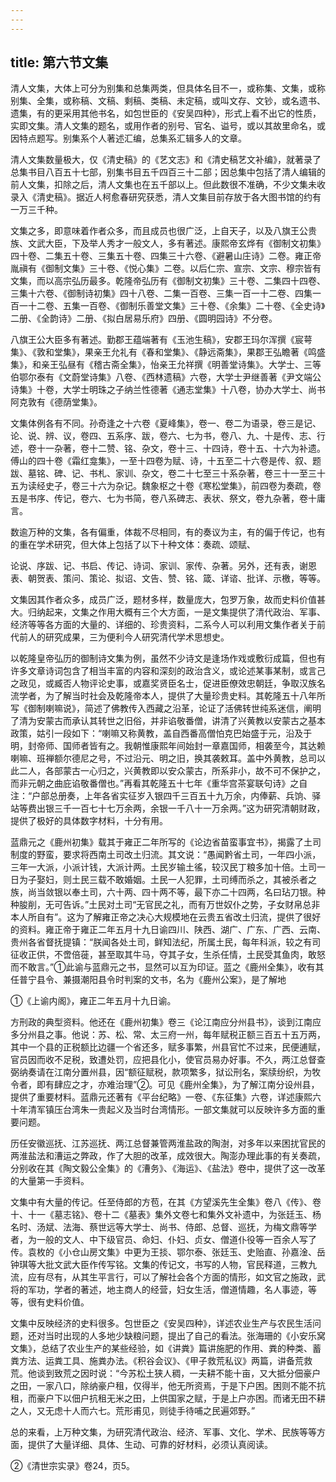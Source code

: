 ```yaml
---
---
---
```

title: 第六节文集
---



清人文集，大体上可分为别集和总集两类，但具体名目不一，或称集、文集，或称别集、全集，或称稿、文稿、剩稿、类稿、未定稿，或叫文存、文钞，或名遗书、遗集，有的更采用其他书名，如包世臣的《安吴四种》，形式上看不出它的性质，实即文集。清人文集的题名，或用作者的别号、官名、谥号，或以其故里命名，或因特点题写。别集系个人著述汇编，总集系汇辑多人的文章。

清人文集数量极大，仅《清史稿》的《艺文志》和《清史稿艺文补编》，就著录了总集书目八百五十七部，别集书目五千四百三十二部；因总集中包括了清人编辑的前人文集，扣除之后，清人文集也在五千部以上。但此数很不准确，不少文集未收录入《清史稿》。据近人柯愈春研究获悉，清人文集目前存放于各大图书馆的约有一万三千种。

文集之多，即意味着作者众多，而且成员也很广泛，上自天子，以及八旗王公贵族、文武大臣，下及举人秀才一般文人，多有著述。康熙帝玄烨有《御制文初集》四十卷、二集五十卷、三集五十卷、四集三十六卷、《避暑山庄诗》二卷。雍正帝胤禛有《御制文集》三十卷、《悦心集》二卷。以后仁宗、宣宗、文宗、穆宗皆有文集，而以高宗弘历最多。乾隆帝弘历有《御制文初集》三十卷、二集四十四卷、三集十六卷、《御制诗初集》四十八卷、二集一百卷、三集一百一十二卷、四集一百一十二卷、五集一百卷、《御制乐善堂文集》三十卷、《余集》二十卷、《全史诗》二册、《全韵诗》二册、《拟白居易乐府》四册、《圆明园诗》不分卷。

八旗王公大臣多有著述。勤郡王蕴端著有《玉池生稿》，安郡王玛尔浑撰《宸萼集》、《敦和堂集》，果亲王允礼有《春和堂集》、《静远斋集》，果郡王弘瞻著《鸣盛集》，和亲王弘昼有《稽古斋全集》，怡亲王允祥撰《明善堂诗集》。大学士、三等伯鄂尔泰有《文蔚堂诗集》八卷、《西林遗稿》六卷，大学士尹继善著《尹文端公诗集》十卷，大学士明珠之子纳兰性德著《通志堂集》十八卷，协办大学士、尚书阿克敦有《德荫堂集》。

文集体例各有不同。孙奇逢之十六卷《夏峰集》，卷一、卷二为语录，卷三是记、论、说、辨、议，卷四、五系序、跋，卷六、七为书，卷八、九、十是传、志、行述，卷十一杂著，卷十二赞、铭、杂文，卷十三、十四诗，卷十五、十六为补遗。傅山的四十卷《霜红龛集》，一至十四卷为赋、诗，十五至二十六卷是传、叙、题跋、墓铭、碑、记、书札、家训、杂文，卷二十七至三十系杂著，卷三十一至三十五为读经史子，卷三十六为杂记。魏象枢之十卷《寒松堂集》，前四卷为奏疏，卷五是书序、传记，卷六、七为书简，卷八系碑志、表状、祭文，卷九杂著，卷十庸言。

数逾万种的文集，各有偏重，体裁不尽相同，有的奏议为主，有的偏于传记，也有的重在学术研究，但大体上包括了以下十种文体：奏疏、颂赋、

论说、序跋、记、书启、传记、诗词、家训、家传、杂著。另外，还有表，谢恩表、朝贺表、策问、策论、拟诏、文告、赞、铭、箴、详谘、批详、示檄，等等。

文集因其作者众多，成员广泛，题材多样，数量庞大，包罗万象，故而史料价值甚大。归纳起来，文集之作用大概有三个大方面，一是文集提供了清代政治、军事、经济等等各方面的大量的、详细的、珍贵资料，二系今人可以利用文集作者关于前代前人的研究成果，三为便利今人研究清代学术思想史。

以乾隆皇帝弘历的御制诗文集为例，虽然不少诗文是逢场作戏或敷衍成篇，但也有许多文章诗词包含了相当丰富的内容和深刻的政治含义，或论述某事某制，或言己之政见，或臧否人物评论史事，或嘉奖贤臣名士，促进臣僚效忠朝廷，争取汉族名流学者，为了解当时社会及乾隆帝本人，提供了大量珍贵史料。其乾隆五十八年所写《御制喇嘛说》，简述了佛教传入西藏之沿革，论证了活佛转世纯系迷信，阐明了清为安蒙古而承认其转世之旧俗，并非谄敬番僧，讲清了兴黄教以安蒙古之基本政策，姑引一段如下：“喇嘛又称黄教，盖自西番高僧怕克巴始盛于元，沿及于明，封帝师、国师者皆有之。我朝惟康熙年间始封一章嘉国师，相袭至今，其达赖喇嘛、班禅额尔德尼之号，不过沿元、明之旧，换其袭敕耳。盖中外黄教，总司以此二人，各部蒙古一心归之，兴黄教即以安众蒙古，所系非小，故不可不保护之，而非元朝之曲庇谄敬番僧也。”再看其乾隆五十七年《重华宫茶宴联句诗》之自注：“户部总册奏，上年各省实征岁入银四千三百五十九万余，内俸薪、兵饷、驿站等费出银三千一百七十七万余两，余银一千八十一万余两。”这为研究清朝财政，提供了极好的具体数字材料，十分有用。

蓝鼎元之《鹿州初集》载其于雍正二年所写的《论边省苗蛮事宜书》，揭露了土司制度的野蛮，要求将西南土司改土归流。其文说：“愚闻黔省土司，一年四小派，三年一大派，小派计钱，大派计两。土民岁输土徭，较汉民丁粮多加十倍。土司一日为子娶妇，则土民三载不敢婚姻。土民一人犯罪，土司缚而杀之，其被杀者之族，尚当敛银以奉土司，六十两、四十两不等，最下亦二十四两，名曰玷刀银。种种朘削，无可告诉。”土民对土司“无官民之礼，而有万世奴仆之势，子女财帛总非本人所自有”。这为了解雍正帝之决心大规模地在云贵五省改土归流，提供了很好的资料。雍正帝于雍正二年五月十九日谕四川、陕西、湖广、广东、广西、云南、贵州各省督抚提镇：“朕闻各处土司，鲜知法纪，所属土民，每年科派，较之有司征收正供，不啻倍蓰，甚至取其牛马，夺其子女，生杀任情，土民受其鱼肉，敢怒而不敢言。”①此谕与蓝鼎元之书，显然可以互为印证。蓝之《鹿州全集》，收有其任普宁县令、兼摄潮阳县令时判案的文书，名为《鹿州公案》，是了解地

①《上谕内阁》，雍正二年五月十九日谕。

方刑政的典型资料。他还在《鹿州初集》卷三《论江南应分州县书》，谈到江南应多分州县之事。他说：苏、松、常、太三府一州，每年赋税正额三百五十五万两，其中一个县的正税额比边疆一个省还多，赋多事繁，州县官忙不过来，民便逋赋，官员因而收不足税，致遭处罚，应把县化小，使官员易办好事。不久，两江总督查弼纳奏请在江南分置州县，因“额征赋税，款项繁多，狱讼刑名，案牍纷织，为牧令者，即有肆应之才，亦难治理”②。可见《鹿州全集》，为了解江南分设州县，提供了重要材料。蓝鼎元还著有《平台纪略》一卷、《东征集》六卷，详述康熙六十年清军镇压台湾朱一贵起义及当时台湾情形。一部文集就可以反映许多方面的重要问题。

历任安徽巡抚、江苏巡抚、两江总督兼管两淮盐政的陶澍，对多年以来困扰官民的两淮盐法和漕运之弊政，作了大胆的改革，成效很大。陶澎办理此事的有关奏疏，分别收在其《陶文毅公全集》的《漕务》、《海运》、《盐法》卷中，提供了这一改革的大量第一手资料。

文集中有大量的传记。任至侍郎的方苞，在其《方望溪先生全集》卷八《传》、卷十、十一《墓志铭》、卷十二《墓表》集外文卷七和集外文补遗中，为张廷玉、杨名时、汤斌、法海、蔡世远等大学士、尚书、侍郎、总督、巡抚，为梅文鼎等学者，为一般的文人、中下级官员、命妇、仆妇、贞女、僧道仆役等一百余人写了传。袁枚的《小仓山房文集》中更为王掞、鄂尔泰、张廷玉、史贻直、孙嘉淦、岳钟琪等大批文武大臣作传写铭。文集的传记文，书写的人物，官民释道，三教九流，应有尽有，从其生平言行，可以了解社会各个方面的情形，如文官之施政，武将的军功，学者的著述，地主商人的经营，妇女生活，僧道情趣，名人事迹，等等，很有史料价值。

文集中反映经济的史料很多。包世臣之《安吴四种》，详述农业生产与农民生活问题，还对当时出现的人多地少缺粮问题，提出了自己的看法。张海珊的《小安乐窝文集》，总结了农业生产的某些经验，如《讲粪》篇讲施肥的作用、粪的种类、蓄粪方法、运粪工具、施粪办法。《积谷会议》、《甲子救荒私议》两篇，讲备荒救荒。他谈到致荒之因时说：“今苏松土狭人稠，一夫耕不能十亩，又大抵分佃豪户之田，一家八口，除纳豪户租，仅得半，他无所资焉，于是下户困。困则不能不抗租，而豪户下以佃户抗租无米之田，上供国家之赋，于是上户亦困。而诸无田不耕之人，又无虑十人而六七。荒形甫见，则徒手待哺之民遍郊野。”

总的来看，上万种文集，为研究清代政治、经济、军事、文化、学术、民族等等方面，提供了大量详细、具体、生动、可靠的好材料，必须认真阅读。

②《清世宗实录》卷24，页5。